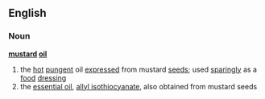 ==English==
===Noun===
{{wikipedia}}
'''[[mustard]] [[oil]]'''
# the [[hot]] [[pungent]] oil [[expressed]] from mustard [[seed]]s; used [[sparingly]] as a [[food]] [[dressing]]
# the [[essential oil]], [[allyl isothiocyanate]], also obtained from mustard seeds